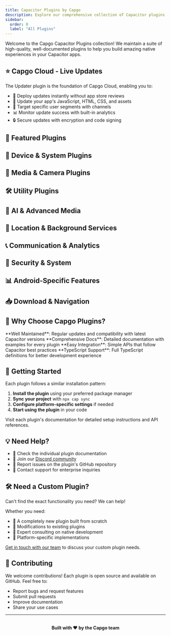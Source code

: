 ```yaml
---
title: Capacitor Plugins by Capgo
description: Explore our comprehensive collection of Capacitor plugins to extend your app's native capabilities with powerful features.
sidebar:
  order: 0
  label: "All Plugins"
---
```



Welcome to the Capgo Capacitor Plugins collection! We maintain a suite of high-quality, well-documented plugins to help you build amazing native experiences in your Capacitor apps.

## ⭐ Capgo Cloud - Live Updates

<LinkCard
  title="Capacitor Updater"
  description="The core plugin powering Capgo Cloud - deliver instant updates to your Capacitor apps without app store delays. Push fixes and features directly to your users."
  href="/docs/plugins/updater/"
/>

The Updater plugin is the foundation of Capgo Cloud, enabling you to:
- 🚀 Deploy updates instantly without app store reviews
- 📱 Update your app's JavaScript, HTML, CSS, and assets
- 🎯 Target specific user segments with channels
- 📊 Monitor update success with built-in analytics
- 🔒 Secure updates with encryption and code signing

## 🚀 Featured Plugins

<CardGrid>
  <LinkCard
    title="Social Login"
    description="Seamless authentication with Google, Apple, and Facebook. One plugin for all major social providers."
    href="/docs/plugins/social-login/"
  />
  <LinkCard
    title="Native Purchases"
    description="Implement in-app purchases and subscriptions with a unified API for iOS and Android."
    href="/docs/plugins/capacitor-native-purchases/"
  />
  <LinkCard
    title="Camera Preview"
    description="Display real-time camera feed in your app with full control over capture and settings."
    href="/docs/plugins/capacitor-camera-preview/"
  />
  <LinkCard
    title="Data Storage SQLite"
    description="Fast and secure key-value storage powered by SQLite with optional encryption."
    href="/docs/plugins/data-storage-sqlite/"
  />
</CardGrid>

## 📱 Device & System Plugins

<CardGrid>
  <LinkCard
    title="Native Market"
    description="Link to app stores for ratings, reviews, and app updates."
    href="/docs/plugins/capacitor-native-market/"
  />
  <LinkCard
    title="Native Biometric"
    description="Access biometric authentication APIs for secure app access."
    href="/docs/plugins/native-biometric/"
  />
  <LinkCard
    title="Shake"
    description="Detect shake gestures for interactive features and debug menus."
    href="/docs/plugins/shake/"
  />
  <LinkCard
    title="Navigation Bar"
    description="Customize Android navigation bar color to match your app theme."
    href="/docs/plugins/navigation-bar/"
  />
  <LinkCard
    title="Home Indicator"
    description="Control iOS home indicator visibility for immersive experiences."
    href="/docs/plugins/capacitor-home-indicator/"
  />
</CardGrid>

## 🎥 Media & Camera Plugins

<CardGrid>
  <LinkCard
    title="Screen Recorder"
    description="Record your device screen for tutorials, demos, or user feedback."
    href="/docs/plugins/screen-recorder/"
  />
  <LinkCard
    title="IVS Player"
    description="Amazon IVS integration for ultra-low latency live streaming."
    href="/docs/plugins/capacitor-ivs-player/"
  />
  <LinkCard
    title="Native Audio"
    description="High-performance native audio engine for games and apps."
    href="/docs/plugins/capacitor-native-audio/"
  />
  <LinkCard
    title="Mute"
    description="Detect if the device mute switch is enabled or disabled."
    href="/docs/plugins/mute/"
  />
  <LinkCard
    title="Video Player"
    description="Native video playback with subtitles, fullscreen, and comprehensive controls."
    href="/docs/plugins/video-player/"
  />
  <LinkCard
    title="YouTube Player"
    description="Embed YouTube videos with full player API control and event handling."
    href="/docs/plugins/youtube-player/"
  />
  <LinkCard
    title="FFmpeg"
    description="Video encoding and processing powered by FFmpeg for compression and conversion."
    href="/docs/plugins/ffmpeg/"
  />
  <LinkCard
    title="Volume Buttons"
    description="Listen to hardware volume button presses for custom controls."
    href="/docs/plugins/volume-buttons/"
  />
</CardGrid>

## 🛠️ Utility Plugins

<CardGrid>
  <LinkCard
    title="Uploader"
    description="Background file upload with progress tracking and resumable uploads."
    href="/docs/plugins/uploader/"
  />
  <LinkCard
    title="Flash"
    description="Control device flashlight/torch for utility and camera features."
    href="/docs/plugins/flash/"
  />
  <LinkCard
    title="Native Geocoder"
    description="Forward and reverse geocoding using native platform APIs."
    href="/docs/plugins/nativegeocoder/"
  />
  <LinkCard
    title="InAppBrowser"
    description="Open web content in a customizable in-app browser."
    href="/docs/plugins/inappbrowser/"
  />
  <LinkCard
    title="Crisp"
    description="Integrate Crisp chat support directly into your mobile app."
    href="/docs/plugins/crisp/"
  />
  <LinkCard
    title="Live Reload"
    description="Connect to your dev server for instant hot reloading during development."
    href="/docs/plugins/live-reload/"
  />
</CardGrid>

## 🤖 AI & Advanced Media

<CardGrid>
  <LinkCard
    title="LLM"
    description="Run Large Language Models locally with Apple Intelligence support."
    href="/docs/plugins/llm/"
  />
  <LinkCard
    title="StreamCall"
    description="Enable high-quality video streaming and calling capabilities."
    href="/docs/plugins/streamcall/"
  />
  <LinkCard
    title="JW Player"
    description="Professional video player with advanced streaming features."
    href="/docs/plugins/jw-player/"
  />
  <LinkCard
    title="Ricoh 360 Camera"
    description="Control and capture from Ricoh 360 degree cameras."
    href="/docs/plugins/ricoh360-camera/"
  />
</CardGrid>

## 📍 Location & Background Services

<CardGrid>
  <LinkCard
    title="Background Geolocation"
    description="Track device location in background with battery optimization."
    href="/docs/plugins/background-geolocation/"
  />
  <LinkCard
    title="Alarm"
    description="Schedule native alarms and notifications even when app is closed."
    href="/docs/plugins/alarm/"
  />
</CardGrid>

## 📞 Communication & Analytics

<CardGrid>
  <LinkCard
    title="Twilio Voice"
    description="Make and receive phone calls using Twilio Voice API."
    href="/docs/plugins/twilio-voice/"
  />
  <LinkCard
    title="GTM"
    description="Google Tag Manager integration for analytics and tracking."
    href="/docs/plugins/gtm/"
  />
  <LinkCard
    title="AppInsights"
    description="Application insights and analytics using the Apptopia AppInsights SDK."
    href="/docs/plugins/appinsights/"
  />
</CardGrid>

## 🔐 Security & System

<CardGrid>
  <LinkCard
    title="Is Root"
    description="Detect if device is rooted or jailbroken for security."
    href="/docs/plugins/is-root/"
  />
  <LinkCard
    title="Persistent Account"
    description="Maintain user accounts across app reinstalls."
    href="/docs/plugins/persistent-account/"
  />
  <LinkCard
    title="Autofill Save Password"
    description="Enable password autofill and save functionality."
    href="/docs/plugins/autofill-save-password/"
  />
</CardGrid>

## 📊 Android-Specific Features

<CardGrid>
  <LinkCard
    title="Android Usage Stats"
    description="Access Android app usage statistics and screen time data."
    href="/docs/plugins/android-usagestatsmanager/"
  />
  <LinkCard
    title="Android Inline Install"
    description="Enable inline app installation on Android devices."
    href="/docs/plugins/android-inline-install/"
  />
</CardGrid>

## 📥 Download & Navigation

<CardGrid>
  <LinkCard
    title="Downloader"
    description="Background file downloads with progress tracking."
    href="/docs/plugins/downloader/"
  />
  <LinkCard
    title="Launch Navigator"
    description="Launch navigation apps with addresses and coordinates."
    href="/docs/plugins/launch-navigator/"
  />
</CardGrid>

## 🎯 Why Choose Capgo Plugins?

<Card icon="approve-check">
  **Well Maintained**: Regular updates and compatibility with latest Capacitor versions
</Card>
<Card icon="open-book">
  **Comprehensive Docs**: Detailed documentation with examples for every plugin
</Card>
<Card icon="puzzle">
  **Easy Integration**: Simple APIs that follow Capacitor best practices
</Card>
<Card icon="setting">
  **TypeScript Support**: Full TypeScript definitions for better development experience
</Card>

## 🚀 Getting Started

Each plugin follows a similar installation pattern:

1. **Install the plugin** using your preferred package manager
2. **Sync your project** with `npx cap sync`
3. **Configure platform-specific settings** if needed
4. **Start using the plugin** in your code

Visit each plugin's documentation for detailed setup instructions and API references.

## 💡 Need Help?

- 📖 Check the individual plugin documentation
- 💬 Join our [Discord community](https://discord.capgo.app)
- 🐛 Report issues on the plugin's GitHub repository
- 📧 Contact support for enterprise inquiries

## 🛠️ Need a Custom Plugin?

Can't find the exact functionality you need? We can help!

<LinkCard
  title="Custom Plugin Development"
  description="Our team specializes in building custom Capacitor plugins tailored to your specific requirements. From complex native integrations to unique device features, we've got you covered."
  href="/consulting/"
  icon="external"
/>

Whether you need:
- 🔧 A completely new plugin built from scratch
- 🔄 Modifications to existing plugins
- 🤝 Expert consulting on native development
- 📱 Platform-specific implementations

[Get in touch with our team](/consulting/) to discuss your custom plugin needs.

## 🤝 Contributing

We welcome contributions! Each plugin is open source and available on GitHub. Feel free to:

- Report bugs and request features
- Submit pull requests
- Improve documentation
- Share your use cases

---

<div style="text-align: center; margin-top: 2rem;">
  <strong>Built with ❤️ by the Capgo team</strong>
</div>
